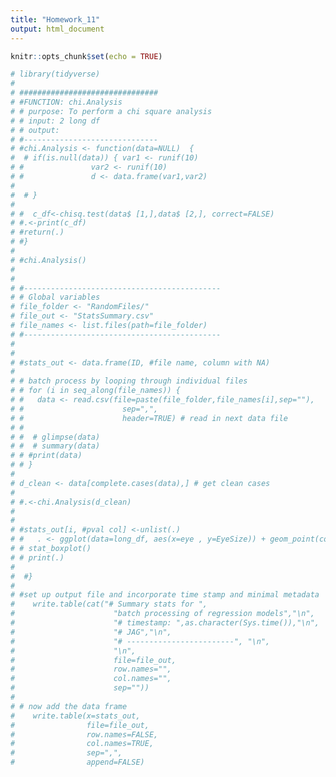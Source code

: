 ```yaml
---
title: "Homework_11"
output: html_document
---
```


```r
knitr::opts_chunk$set(echo = TRUE)
```

```r


# library(tidyverse)
# 
# ###############################
# #FUNCTION: chi.Analysis
# # purpose: To perform a chi square analysis 
# # input: 2 long df
# # output:
# #------------------------------
# #chi.Analysis <- function(data=NULL)  {
#  # if(is.null(data)) { var1 <- runif(10)
# #               var2 <- runif(10)
# #               d <- data.frame(var1,var2)
#   
#  # }
#   
# #  c_df<-chisq.test(data$ [1,],data$ [2,], correct=FALSE)
# #.<-print(c_df)
# #return(.)
# #}
# 
# #chi.Analysis()
# 
# 
# #--------------------------------------------
# # Global variables
# file_folder <- "RandomFiles/"
# file_out <- "StatsSummary.csv"
# file_names <- list.files(path=file_folder)
# #--------------------------------------------
# 
# 
# #stats_out <- data.frame(ID, #file name, column with NA)
# 
# # batch process by looping through individual files
# # for (i in seq_along(file_names)) {
# #   data <- read.csv(file=paste(file_folder,file_names[i],sep=""),
# #                      sep=",",
# #                      header=TRUE) # read in next data file
# # 
# #  # glimpse(data)
# #  # summary(data)
# # #print(data)
# # }
# 
# d_clean <- data[complete.cases(data),] # get clean cases
# 
# #.<-chi.Analysis(d_clean)
# 
# 
# #stats_out[i, #pval col] <-unlist(.)
# #   . <- ggplot(data=long_df, aes(x=eye , y=EyeSize)) + geom_point(color="white" , fill="purple", size=0.2) +
# # stat_boxplot()
# # print(.)
# 
#  #}
# 
# #set up output file and incorporate time stamp and minimal metadata
#    write.table(cat("# Summary stats for ",
#                      "batch processing of regression models","\n",
#                      "# timestamp: ",as.character(Sys.time()),"\n",
#                      "# JAG","\n",
#                      "# ------------------------", "\n",
#                      "\n",
#                      file=file_out,
#                      row.names="",
#                      col.names="",
#                      sep=""))
# 
# # now add the data frame
#    write.table(x=stats_out,
#                file=file_out,
#                row.names=FALSE,
#                col.names=TRUE,
#                sep=",",
#                append=FALSE)

```
